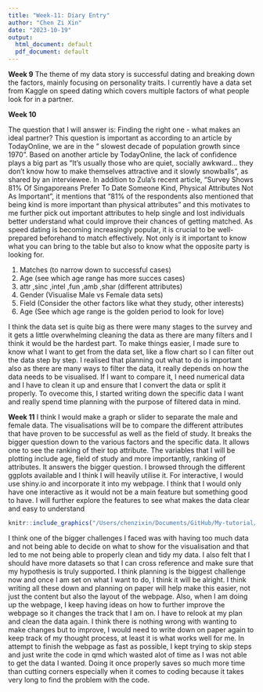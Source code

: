 ```yaml
---
title: "Week-11: Diary Entry"
author: "Chen Zi Xin"
date: "2023-10-19"
output:
  html_document: default
  pdf_document: default
---
```

**Week 9**
The theme of my data story is successful dating and breaking down the factors, mainly focusing on personality traits. I currently have a data set from Kaggle on speed dating which covers multiple factors of what people look for in a partner.	 

**Week 10**

The question that I will answer is: Finding the right one - what makes an ideal partner? This question is important as according to an article by TodayOnline, we are in the " slowest decade of population growth since 1970". Based on another article by TodayOnline, the lack of confidence plays a big part as "It’s usually those who are quiet, socially awkward... they don't know how to make themselves attractive and it slowly snowballs", as shared by an interviewee. In addition to Zula's recent article, "Survey Shows 81% Of Singaporeans Prefer To Date Someone Kind, Physical Attributes Not As Important", it mentions that "81% of the respondents also mentioned that being kind is more important than physical attributes" and this motivates to me further pick out important attributes to help single and lost individuals better understand what could improve their chances of getting matched. As speed dating is becoming increasingly popular, it is crucial to be well-prepared beforehand to match effectively. Not only is it important to know what you can bring to the table but also to know what the opposite party is looking for.

1. Matches (to narrow down to successful cases)
2. Age (see which age range has more succes cases)
3. attr ,sinc ,intel ,fun ,amb ,shar (different attributes)
4. Gender (Visualise Male vs Female data sets)
5. Field (Consider the other factors like what they study, other interests)
6. Age (See which age range is the golden period to look for love)

I think the data set is quite big as there were many stages to the survey and it gets a little overwhelming cleaning the data as there are many filters and I think it would be the hardest part. To make things easier, I made sure to know what I want to get from the data set, like a flow chart so I can filter out the data step by step. I realised that planning out what to do is important also as there are many ways to filter the data, it really depends on how the data needs to be visualised. If I want to compare it, I need numerical data and I have to clean it up and ensure that I convert the data or split it properly. To ovecome this, I started writing down the specific data I want and really spend time planning with the purpose of filtered data in mind.

**Week 11**
I think I would make a graph or slider to separate the male and female data. The visualisations will be to compare the different attributes that have proven to be successful as well as the field of study. It breaks the bigger question down to the various factors and the specific data. It allows one to see the ranking of their top attribute. The variables that I will be plotting include age, field of study and more importantly, ranking of attributes. It answers the bigger question. I browsed through the different ggplots available and I think I will heavily utilise it. For interactive, I would use shiny.io and incorporate it into my webpage. I think that I would only have one interactive as it would not be a main feature but something good to have. I will further explore the features to see what makes the data clear and easy to understand

```r
knitr::include_graphics("/Users/chenzixin/Documents/GitHub/My-tutorial/week-11/imgs/table.png")
```

I think one of the bigger challenges I faced was with having too much data and not being able to decide on what to show for the visualisation and that led to me not being able to properly clean and tidy my data. I also felt that I should have more datasets so that I can cross reference and make sure that my hypothesis is truly supported. I think planning is the biggest challenge now and once I am set on what I want to do, I think it will be alright. I think writing all these down and planning on paper will help make this easier, not just the content but also the layout of the webpage. Also, when I am doing up the webpage, I keep having ideas on how to further improve the webpage so it changes the track that I am on. I have to relook at my plan and clean the data again. I think there is nothing wrong with wanting to make changes but to improve, I would need to write down on paper again to keep track of my thought process, at least it is what works well for me. In attempt to finish the webpage as fast as possible, I kept trying to skip steps and just write the code in qmd which wasted alot of time as I was not able to get the data I wanted. Doing it once properly saves so much more time than cutting corners especially when it comes to coding because it takes very long to find the problem with the code.